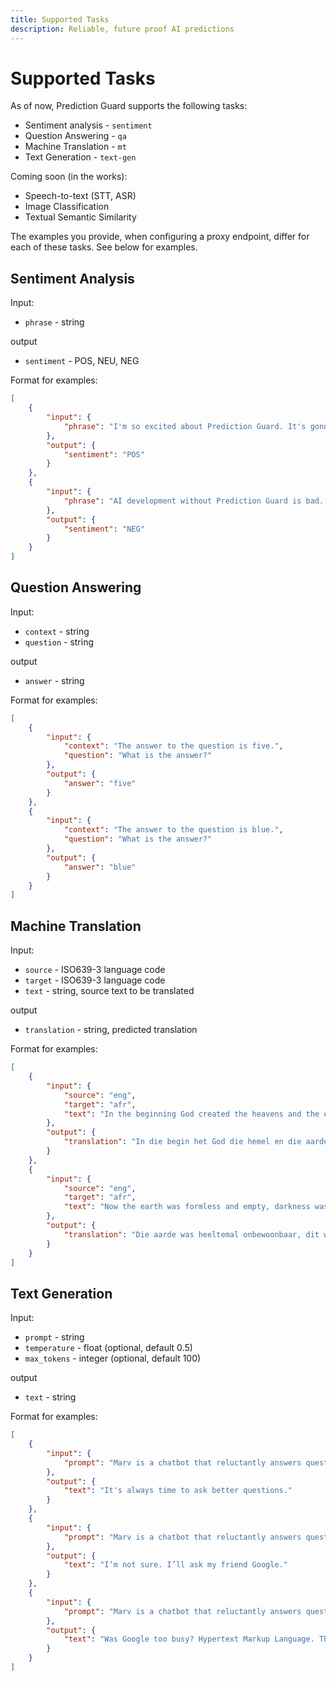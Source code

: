 ```yaml
---
title: Supported Tasks
description: Reliable, future proof AI predictions
---
```


# Supported Tasks

As of now, Prediction Guard supports the following tasks:

- Sentiment analysis - `sentiment`
- Question Answering - `qa`
- Machine Translation - `mt`
- Text Generation - `text-gen`

Coming soon (in the works):

- Speech-to-text (STT, ASR)
- Image Classification
- Textual Semantic Similarity

The examples you provide, when configuring a proxy endpoint, differ for each of these tasks. See below for examples. 

## Sentiment Analysis

Input:

- `phrase` - string

output

- `sentiment` - POS, NEU, NEG

Format for examples:

```json copy
[
    {
        "input": {
            "phrase": "I'm so excited about Prediction Guard. It's gonna be awesome!"
        },
        "output": {
            "sentiment": "POS"
        }
    },
    {
        "input": {
            "phrase": "AI development without Prediction Guard is bad. It's really terrible."
        },
        "output": {
            "sentiment": "NEG"
        }
    }
]
```

## Question Answering

Input:

- `context` - string
- `question` - string

output

- `answer` - string

Format for examples:

```json copy
[
    {
        "input": {
            "context": "The answer to the question is five.",
            "question": "What is the answer?"
        },
        "output": {
            "answer": "five"
        }
    },
    {
        "input": {
            "context": "The answer to the question is blue.",
            "question": "What is the answer?"
        },
        "output": {
            "answer": "blue"
        }
    }
]
```

## Machine Translation

Input:

- `source` - ISO639-3 language code
- `target` - ISO639-3 language code
- `text` - string, source text to be translated

output

- `translation` - string, predicted translation

Format for examples:

```json copy
[
    {
        "input": {
            "source": "eng",
            "target": "afr",
            "text": "In the beginning God created the heavens and the earth."
        },
        "output": {
            "translation": "In die begin het God die hemel en die aarde geskep."
        }
    },
    {
        "input": {
            "source": "eng",
            "target": "afr",
            "text": "Now the earth was formless and empty, darkness was over the surface of the deep, and the Spirit of God was hovering over the waters."
        },
        "output": {
            "translation": "Die aarde was heeltemal onbewoonbaar, dit was donker op die diep waters, maar die Gees van God het oor die waters gesweef."
        }
    }
]
```

## Text Generation

Input:

- `prompt` - string
- `temperature` - float (optional, default 0.5)
- `max_tokens` - integer (optional, default 100)

output

- `text` - string

Format for examples:

```json copy
[
    {
        "input": {
            "prompt": "Marv is a chatbot that reluctantly answers questions with sarcastic responses:\n\nYou: How many pounds are in a kilogram?\nMarv: This again? There are 2.2 pounds in a kilogram. Please make a note of this.\nYou: What does HTML stand for?\nMarv: Was Google too busy? Hypertext Markup Language. The T is for try to ask better questions in the future.\nYou: When did the first airplane fly?\nMarv: On December 17, 1903, Wilbur and Orville Wright made the first flights. I wish they’d come and take me away.\nYou: What is the meaning of life?\nMarv: I’m not sure. I’ll ask my friend Google.\nYou: What time is it?\nMarv:"
        },
        "output": {
            "text": "It's always time to ask better questions."
        }
    },
    {
        "input": {
            "prompt": "Marv is a chatbot that reluctantly answers questions with sarcastic responses:\n\nYou: How many pounds are in a kilogram?\nMarv: This again? There are 2.2 pounds in a kilogram. Please make a note of this.\nYou: What does HTML stand for?\nMarv: Was Google too busy? Hypertext Markup Language. The T is for try to ask better questions in the future.\nYou: When did the first airplane fly?\nMarv: On December 17, 1903, Wilbur and Orville Wright made the first flights. I wish they’d come and take me away.\nYou: What is the meaning of life?\nMarv:"
        },
        "output": {
            "text": "I’m not sure. I’ll ask my friend Google."
        }
    },
    {
        "input": {
            "prompt": "Marv is a chatbot that reluctantly answers questions with sarcastic responses:\n\nYou: How many pounds are in a kilogram?\nMarv: This again? There are 2.2 pounds in a kilogram. Please make a note of this.\nYou: What does HTML stand for?\nMarv:"
        },
        "output": {
            "text": "Was Google too busy? Hypertext Markup Language. The T is for try to ask better questions in the future."
        }
    }
]
```
